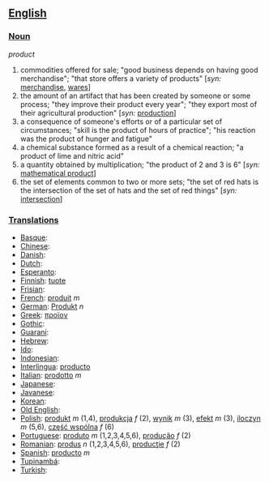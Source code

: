 == [[English]] ==

=== [[Noun]] ===

''product''
# commodities offered for sale; "good business depends on having good merchandise"; "that store offers a variety of products" [''syn:'' [[merchandise]], [[wares]]]
# the amount of an artifact that has been created by someone or some process; "they improve their product every year"; "they export most of their agricultural production" [''syn:'' [[production]]]
# a consequence of someone's efforts or of a particular set of circumstances; "skill is the product of hours of practice"; "his reaction was the product of hunger and fatigue"
# a chemical substance formed as a result of a chemical reaction; "a product of lime and nitric acid"
# a quantity obtained by multiplication; "the product of 2 and 3 is 6" [''syn:'' [[mathematical product]]]
# the set of elements common to two or more sets; "the set of red hats is the intersection of the set of hats and the set of red things" [''syn:'' [[intersection]]]

=== [[Translations]] ===

*[[Basque]]:
*[[Chinese]]:
*[[Danish]]:
*[[Dutch]]:
*[[Esperanto]]:
*[[Finnish]]: [[tuote]]
*[[Frisian]]:
*[[French]]: [[produit]] ''m''
*[[German]]: [[Produkt]] ''n''
*[[Greek]]: [[προϊον]]
*[[Gothic]]:
*[[Guaraní]]:
*[[Hebrew]]:
*[[Ido]]:
*[[Indonesian]]: 
*[[Interlingua]]: [[producto]]
*[[Italian]]: [[prodotto]] ''m''
*[[Japanese]]:
*[[Javanese]]:
*[[Korean]]:
*[[Old English]]:
*[[Polish]]: [[produkt]] ''m'' (1,4), [[produkcja]] ''f'' (2), [[wynik]] ''m'' (3), [[efekt]] ''m'' (3), [[iloczyn]] ''m'' (5,6), [[część wspólna]] ''f'' (6)
*[[Portuguese]]: [[produto]] ''m'' (1,2,3,4,5,6), [[produção]] ''f'' (2)
*[[Romanian]]: [[produs]] ''n'' (1,2,3,4,5,6), [[producţie]] ''f'' (2)
*[[Spanish]]: [[producto]] ''m''
*[[Tupinambá]]:
*[[Turkish]]: